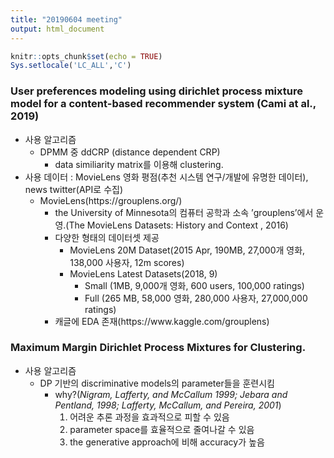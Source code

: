 ```yaml
---
title: "20190604 meeting"
output: html_document
---
```


```r
knitr::opts_chunk$set(echo = TRUE)
Sys.setlocale('LC_ALL','C')
```

### User preferences modeling using dirichlet process mixture model for a content-based recommender system (Cami at al., 2019)

- 사용 알고리즘
    - DPMM 중 ddCRP (distance dependent CRP)
        - data similiarity matrix를 이용해 clustering.

- 사용 데이터 : MovieLens 영화 평점(추천 시스템 연구/개발에 유명한 데이터), news twitter(API로 수집)
    - MovieLens(https://grouplens.org/)
        - the University of Minnesota의 컴퓨터 공학과 소속 'grouplens'에서 운영.(The MovieLens Datasets: History and Context
, 2016)
        - 다양한 형태의 데이터셋 제공
            - MovieLens 20M Dataset(2015 Apr, 190MB, 27,000개 영화, 138,000 사용자, 12m scores)
            - MovieLens Latest Datasets(2018, 9)
                - Small (1MB, 9,000개 영화, 600 users, 100,000 ratings)
                - Full (265 MB, 58,000 영화, 280,000 사용자, 27,000,000 ratings)
        - 캐글에 EDA 존재(https://www.kaggle.com/grouplens)
        
### Maximum Margin Dirichlet Process Mixtures for Clustering.
- 사용 알고리즘
    - DP 기반의 discriminative models의 parameter들을 훈련시킴
        - why?(*Nigram, Lafferty, and McCallum 1999; Jebara and Pentland, 1998; Lafferty, McCallum, and Pereira, 2001*)
            1. 어려운 추론 과정을 효과적으로 피할 수 있음
            2. parameter space를 효율적으로 줄여나갈 수 있음
            3. the generative approach에 비해 accuracy가 높음
        